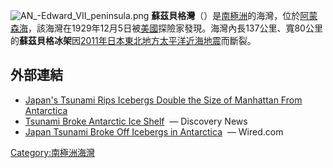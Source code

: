 [[Image:AN_-Edward_VII_peninsula.png|thumb]]
<!-- 檔案不存在 [[File:Asar_12-16-03-2011_H.jpg|thumb]] ，可從英文維基百科取得 -->
'''蘇茲貝格灣'''（{{lang-en|Sulzberger Bay}}）是[[南極洲|南極洲]]的海灣，位於[[阿蒙森海|阿蒙森海]]，該海灣在1929年12月5日被[[美國|美國]]探險家發現。海灣內長137公里、寬80公里的'''蘇茲貝格冰架'''因[[2011年日本東北地方太平洋近海地震|2011年日本東北地方太平洋近海地震]]而斷裂。

==外部連結==
*[http://www.popsci.com/science/article/2011-08/japans-tsunami-rips-icebergs-double-size-manhattan-antarctica Japan's Tsunami Rips Icebergs Double the Size of Manhattan From Antarctica] {{Wayback|url=http://www.popsci.com/science/article/2011-08/japans-tsunami-rips-icebergs-double-size-manhattan-antarctica |date=20201112014931 }}
*[http://news.discovery.com/earth/japan-tsunami-broke-antarctic-ice-shelf-110809.html Tsunami Broke Antarctic Ice Shelf] {{Wayback|url=http://news.discovery.com/earth/japan-tsunami-broke-antarctic-ice-shelf-110809.html |date=20120930214942 }} — Discovery News
*[http://www.wired.com/wiredscience/2011/08/japan-tsunami-icebergs/ Japan Tsunami Broke Off Icebergs in Antarctica] {{Wayback|url=http://www.wired.com/wiredscience/2011/08/japan-tsunami-icebergs/ |date=20140210193142 }} — Wired.com

{{Antarctica-geo-stub}}
[[Category:南極洲海灣|Category:南極洲海灣]]